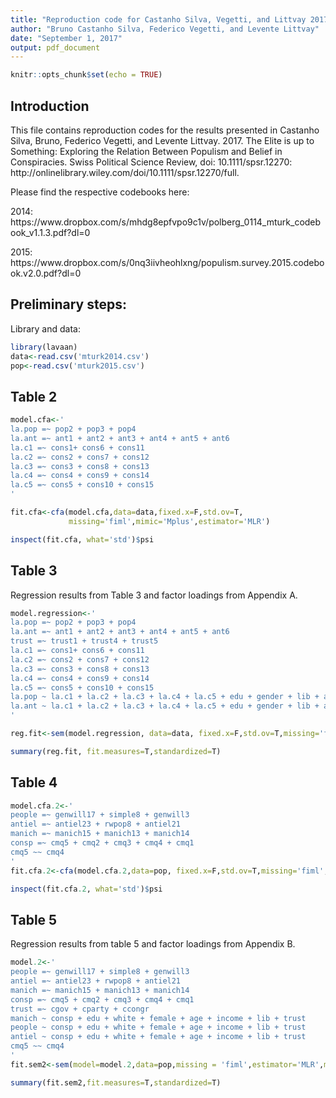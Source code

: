 ```yaml
---
title: "Reproduction code for Castanho Silva, Vegetti, and Littvay 2017"
author: "Bruno Castanho Silva, Federico Vegetti, and Levente Littvay"
date: "September 1, 2017"
output: pdf_document
---
```


```r
knitr::opts_chunk$set(echo = TRUE)
```

## Introduction

This file contains reproduction codes for the results presented in Castanho Silva, Bruno, Federico Vegetti, and Levente Littvay. 2017. The Elite is up to Something: Exploring the Relation Between Populism and Belief in Conspiracies. Swiss Political Science Review, doi: 10.1111/spsr.12270: http://onlinelibrary.wiley.com/doi/10.1111/spsr.12270/full.

Please find the respective codebooks here:

2014: https://www.dropbox.com/s/mhdg8epfvpo9c1v/polberg_0114_mturk_codebook_v1.1.3.pdf?dl=0

2015: https://www.dropbox.com/s/0nq3iivheohlxng/populism.survey.2015.codebook.v2.0.pdf?dl=0

## Preliminary steps:

Library and data:

```r
library(lavaan)
data<-read.csv('mturk2014.csv')
pop<-read.csv('mturk2015.csv')
```

## Table 2


```r
model.cfa<-'
la.pop =~ pop2 + pop3 + pop4
la.ant =~ ant1 + ant2 + ant3 + ant4 + ant5 + ant6
la.c1 =~ cons1+ cons6 + cons11
la.c2 =~ cons2 + cons7 + cons12
la.c3 =~ cons3 + cons8 + cons13
la.c4 =~ cons4 + cons9 + cons14
la.c5 =~ cons5 + cons10 + cons15
'

fit.cfa<-cfa(model.cfa,data=data,fixed.x=F,std.ov=T,
             missing='fiml',mimic='Mplus',estimator='MLR')

inspect(fit.cfa, what='std')$psi
```

## Table 3

Regression results from Table 3 and factor loadings from Appendix A.

```r
model.regression<-'
la.pop =~ pop2 + pop3 + pop4
la.ant =~ ant1 + ant2 + ant3 + ant4 + ant5 + ant6
trust =~ trust1 + trust4 + trust5
la.c1 =~ cons1+ cons6 + cons11
la.c2 =~ cons2 + cons7 + cons12
la.c3 =~ cons3 + cons8 + cons13
la.c4 =~ cons4 + cons9 + cons14
la.c5 =~ cons5 + cons10 + cons15
la.pop ~ la.c1 + la.c2 + la.c3 + la.c4 + la.c5 + edu + gender + lib + age + white + income + trust
la.ant ~ la.c1 + la.c2 + la.c3 + la.c4 + la.c5 + edu + gender + lib + age + white + income + trust
'

reg.fit<-sem(model.regression, data=data, fixed.x=F,std.ov=T,missing='fiml',mimic='Mplus',estimator='MLR')

summary(reg.fit, fit.measures=T,standardized=T)
```

## Table 4

```r
model.cfa.2<-'
people =~ genwill17 + simple8 + genwill3
antiel =~ antiel23 + rwpop8 + antiel21
manich =~ manich15 + manich13 + manich14
consp =~ cmq5 + cmq2 + cmq3 + cmq4 + cmq1
cmq5 ~~ cmq4
'
fit.cfa.2<-cfa(model.cfa.2,data=pop, fixed.x=F,std.ov=T,missing='fiml',mimic='Mplus',estimator='MLR')

inspect(fit.cfa.2, what='std')$psi
```

## Table 5

Regression results from table 5 and factor loadings from Appendix B.

```r
model.2<-'
people =~ genwill17 + simple8 + genwill3
antiel =~ antiel23 + rwpop8 + antiel21
manich =~ manich15 + manich13 + manich14
consp =~ cmq5 + cmq2 + cmq3 + cmq4 + cmq1
trust =~ cgov + cparty + ccongr
manich ~ consp + edu + white + female + age + income + lib + trust
people ~ consp + edu + white + female + age + income + lib + trust
antiel ~ consp + edu + white + female + age + income + lib + trust
cmq5 ~~ cmq4
'
fit.sem2<-sem(model=model.2,data=pop,missing = 'fiml',estimator='MLR',mimic='Mplus',std.ov=T)

summary(fit.sem2,fit.measures=T,standardized=T)
```
